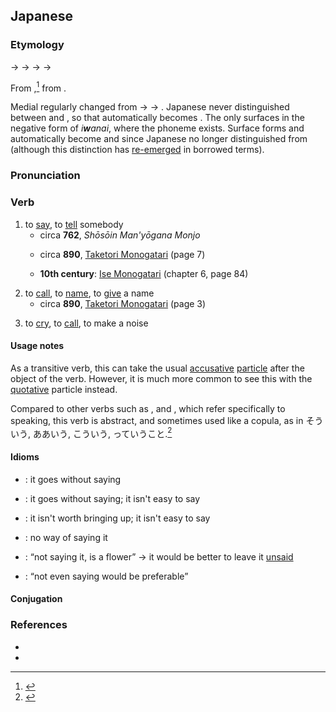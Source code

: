==Japanese==
{{DEFAULTSORT:いう}}
{{ja-kanjitab|い|yomi=kun|alt=謂う,云う}}

===Etymology===
{{IPAchar|/ipu/}} → {{IPAchar|/iɸu/}} → {{IPAchar|/*iwu/}} → {{IPAchar|/iu/}} → {{IPAchar|/juː/}}

From {{inh|ja|ojp|-}},<ref name="KDJ">{{R:Kokugo Dai Jiten}}</ref> from {{inh|ja|jpx-pro|*ipu}}.

Medial {{IPAchar|/h/}} regularly changed from {{IPAchar|[p]}} → {{IPAchar|[ɸ]}} → {{IPAchar|[w]}}. Japanese never distinguished between {{IPAchar|/wu/}} and {{IPAchar|/u/}}, so that automatically becomes {{IPAchar|[u]}}. The {{IPAchar|/w/}} only surfaces in the negative form of ''i'''w'''anai'', where the phoneme {{IPAchar|/wa/}} exists. Surface forms {{IPAchar|/iwimasu/}} and {{IPAchar|/iwemasu/}} automatically become {{IPAchar|/iimasu/}} and {{IPAchar|/iemasu/}} since Japanese no longer distinguished {{IPAchar|/wi, we/}} from {{IPAchar|/i, e/}} (although this distinction has [[re-emerge]]d in borrowed terms).

===Pronunciation===
{{ja-pron|いう}}
{{ja-pron|ゆう|acc=h|acc_ref=DJR|a=Ja-iu-to say.ogg}}
{{ja-ojad}}

===Verb===
{{ja-verb|type=1|いう|hhira=いふ|tr=trans|ゆう}}

# to [[say]], to [[tell]] somebody
#* circa '''762''', ''Shōsōin Man'yōgana Monjo''
#*: {{quote|ja|和可夜之奈比乃 可波利爾波 於保末之末須 美奈美乃末知奈流奴乎 宇氣與止 於保止己可都可佐乃比止'''伊布''' 之可流可由恵爾 序禮宇氣牟比止良 久流末毛太之米弖 末都利伊禮之米太末布日 與禮良毛伊太佐牟 之可毛己乃波古美於可牟毛 阿夜布可流 可由恵爾 波夜久末可利太末布日之 於保己可ツ可佐奈比氣奈波 比止乃太氣太可比止 □己止波宇氣都流}}
#* circa '''890''', [[w:Taketori Monogatari|Taketori Monogatari]] (page 7)
#*: {{ux|ja|「おのが生さぬ子なれば、心にも従はずなんある」と'''言ひ'''て、月日過ぐす。}}
#* '''10th century''': [[w:Ise Monogatari|Ise Monogatari]] (chapter 6, page 84)
#*: {{ux|ja|「あなや」と'''いひ'''けれど、神鳴るさはぎにえ聞かざりけり。}}
#: {{ja-usex|アリスは私に休みたいと'''言った'''。|アリス は わたし に やすみたい と '''いった'''。|Alice '''said''' to me that she wants to rest.}}
#: {{ja-usex|私が'''言う'''ようにしなさい。|わたし が '''いう''' よう に しなさい。|Do as I '''tell''' you.}}
#: {{ja-usex|彼は変だと'''言われた'''。|かれ は へん だ と '''いわれた'''。|He was '''told''' that he was strange.}}
#: {{ja-usex|[[一つ]]'''言って'''[[いい]]？|ひとつ '''いって''' い.い？|Can I just say one thing?}}
# to [[call]], to [[name]], to [[give]] a name
#* circa '''890''', [[w:Taketori Monogatari|Taketori Monogatari]] (page 3)
#*: {{ja-usex|いまは昔、竹取の翁と'''いふ'''もの有けり。|いまはむかし、たけとりのおきなと'''いふ'''ものありけり。|rom=Ima wa mukashi, Taketori no Okina to '''iu''' mono arikeri.}}
#: {{ja-usex|この動%物は日%本%語で何と'''言います'''か。|この どう%ぶつ は に%ほん%ご で なん と '''い.います''' か。|What do you '''call''' this animal in Japanese?}}
#: {{ja-usex|ピリオドは、stop{{nbsp}}や{{nbsp}}full{{nbsp}}stop{{nbsp}}とも'''いい'''、平%叙%文%・%命%令%文の終わりに付ける。|ピリオド は、ストップ{{nbsp}}や{{nbsp}}フル{{nbsp}}ストップ{{nbsp}}と も '''い.い'''、へい%じょ%ぶん%・%めい%れい%ぶん の おわり に つける。|A period, also '''called''' a stop or full stop, attaches to the end of a declarative or imperative sentence.|ref=[https://www.w3.org/TR/2012/NOTE-jlreq-20120403/ja/]}}
# to [[cry]], to [[call]], to make a noise {{qualifier|such as an animal}}
#: {{ja-usex|ニャーニャー'''言う'''猫|ニャーニャー '''いう''' ねこ|a mewing cat}}

====Usage notes====
As a transitive verb, this can take the usual [[accusative]] [[particle]] {{ja-r|を}} after the object of the verb.  However, it is much more common to see this with the [[quotative]] particle {{ja-r|と}} instead.

Compared to other verbs such as {{ja-r|喋る|しゃべる}}, {{ja-r|話す|はなす}} and {{ja-r|語る|かたる}}, which refer specifically to speaking, this verb is abstract, and sometimes used like a copula, as in そういう, ああいう, こういう, っていうこと.<ref>{{cite-book|2005||精選版 日本国語大辞典|trans-title=Selected edition: unabridged Japanese language dictionary|publisher=Shogakukan|lang=ja}}</ref>

====Idioms====
{{der-top|Idioms}}
* {{ja-r|言う 迄 も ない|いう まで も ない}}: it goes without saying
* {{ja-r|言う に 及ばず|いう に およばず}}: it goes without saying; it isn't easy to say {{qualifier|not reaching the point of being easily expressed}}
* {{ja-r|言う に 足らず|いう に たらず}}: it isn't worth bringing up; it isn't easy to say {{qualifier|not sufficiently clear, not easily expressible}}
* {{ja-r|言わん 方 無し|いわん かた なし}}: no way of saying it
* {{ja-r|言わぬ が 花|いわぬ が はな}}: “not saying it, is a flower” → it would be better to leave it [[unsaid]]
* {{ja-r|言わず も がな|いわず も がな}}: “not even saying would be preferable” {{qualifier|either because it is already known and doesn't need saying, or because not expressing it at all would be better}}
{{der-bottom}}

====Conjugation====
{{ja-go-u|い}}

===References===
<references/>
* {{cite-book
|last=Horiuchi
|first=Hideaki
|coauthors=Ken Akiyama
|title=[[w:Taketori Monogatari|Taketori Monogatari]], [[w:Ise Monogatari|Ise Monogatari]]
|publisher=[[w:Iwanami Shoten Publishing|Iwanami Shoten]]
|date=1997
|location=Tōkyō
|isbn=4-00-240017-4
}}
* {{R:Nara Ibun 3}}